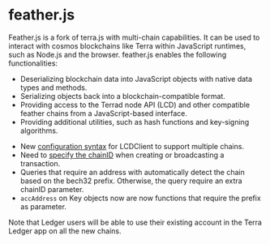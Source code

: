 
# feather.js

Feather.js is a fork of terra.js with multi-chain capabilities. It can be used to interact with cosmos blockchains like Terra within JavaScript runtimes, such as Node.js and the browser. feather.js enables the following functionalities:

- Deserializing blockchain data into JavaScript objects with native data types and methods.
- Serializing objects back into a blockchain-compatible format.
- Providing access to the Terrad node API (LCD) and other compatible feather chains from a JavaScript-based interface.
- Providing additional utilities, such as hash functions and key-signing algorithms.

<Admonition type="tip" icon="💡" title="Migrating to feather.js from terra.js">

- New [configuration syntax](./common-examples.html#configuring-lcdclient) for LCDClient to support multiple chains.
- Need to [specify the chainID](./common-examples.html#sending-native-tokens) when creating or broadcasting a transaction.
- Queries that require an address with automatically detect the chain based on the bech32 prefix. Otherwise, the query require an extra chainID parameter.
- `accAddress` on Key objects now are now functions that require the prefix as parameter.

Note that Ledger users will be able to use their existing account in the Terra Ledger app on all the new chains.

</Admonition>
